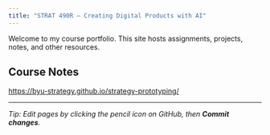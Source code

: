 ```yaml
---
title: "STRAT 490R – Creating Digital Products with AI"
---
```


Welcome to my course portfolio. This site hosts assignments, projects, notes, and other resources.

## Course Notes
[https://byu-strategy.github.io/strategy-prototyping/](https://byu-strategy.github.io/strategy-prototyping/)

---
*Tip: Edit pages by clicking the pencil icon on GitHub, then **Commit changes**.*
